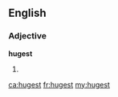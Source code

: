 ==English==

===Adjective===
'''hugest'''
# {{en-superlative of|huge}}

[[ca:hugest]]
[[fr:hugest]]
[[my:hugest]]